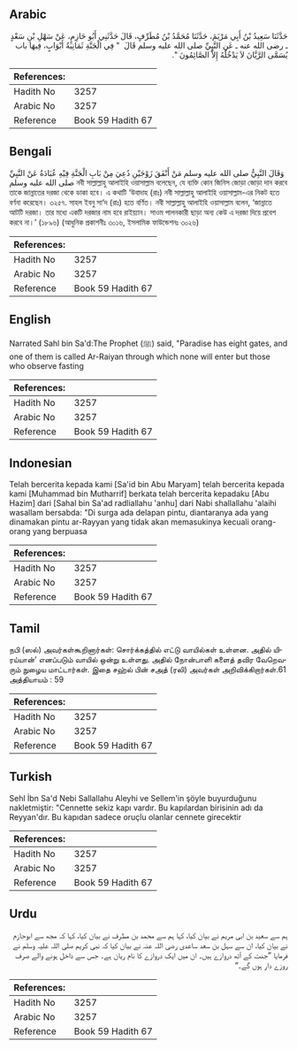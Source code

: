 ## Arabic


<div dir="rtl" lang="ar" style={{fontSize:'larger',backgroundColor:'#f8f9fa',padding:20}}>
حَدَّثَنَا سَعِيدُ بْنُ أَبِي مَرْيَمَ، حَدَّثَنَا مُحَمَّدُ بْنُ مُطَرِّفٍ، قَالَ حَدَّثَنِي أَبُو حَازِمٍ، عَنْ سَهْلِ بْنِ سَعْدٍ ـ رضى الله عنه ـ عَنِ النَّبِيِّ صلى الله عليه وسلم قَالَ ‏ "‏ فِي الْجَنَّةِ ثَمَانِيَةُ أَبْوَابٍ، فِيهَا باب يُسَمَّى الرَّيَّانَ لاَ يَدْخُلُهُ إِلاَّ الصَّائِمُونَ ‏"‏‏.‏
</div>
<div style={{backgroundColor:'#f8f9fa',padding:20, marginBottom: 10}}><table> <thead> <tr> <th>References:</th> <th></th> </tr> </thead> <tbody><tr><td>Hadith No</td><td>3257</td></tr><tr><td>Arabic No</td><td>3257</td></tr><tr><td>Reference</td><td>Book 59 Hadith 67</td></tr></tbody></table></div>

## Bengali


<div dir="ltr" lang="bn" style={{fontSize:'larger',backgroundColor:'#f8f9fa',padding:20}}>
وَقَالَ النَّبِيُّ صلى الله عليه وسلم مَنْ أَنْفَقَ زَوْجَيْنِ دُعِيَ مِنْ بَابِ الْجَنَّةِ فِيْهِ عُبَادَةُ عَنْ النَّبِيِّ صلى الله عليه وسلم নবী সাল্লাল্লাহু আলাইহি ওয়াসাল্লাম বলেছেন, যে ব্যক্তি কোন জিনিস জোড়া জোড়া দান করবে তাকে জান্নাতের দরজা থেকে ডাকা হবে। এ কথাটি ‘উবাদাহ (রাঃ) নবী সাল্লাল্লাহু আলাইহি ওয়াসাল্লাম-এর নিকট হতে বর্ণনা করেছেন। ৩২৫৭. সাহল ইবনু সা‘দ (রাঃ) হতে বর্ণিত। নবী সাল্লাল্লাহু আলাইহি ওয়াসাল্লাম বলেন, ‘জান্নাতে আটটি দরজা। তার মধ্যে একটি দরজার নাম হবে রাইয়্যান। সাওম পালনকারী ছাড়া অন্য কেউ এ দরজা দিয়ে প্রবেশ করবে না।’ (১৮৯৬) (আধুনিক প্রকাশনীঃ ৩০১৬, ইসলামিক ফাউন্ডেশনঃ ৩০২৬)
</div>
<div style={{backgroundColor:'#f8f9fa',padding:20, marginBottom: 10}}><table> <thead> <tr> <th>References:</th> <th></th> </tr> </thead> <tbody><tr><td>Hadith No</td><td>3257</td></tr><tr><td>Arabic No</td><td>3257</td></tr><tr><td>Reference</td><td>Book 59 Hadith 67</td></tr></tbody></table></div>

## English


<div dir="ltr" lang="en" style={{fontSize:'larger',backgroundColor:'#f8f9fa',padding:20}}>
Narrated Sahl bin Sa'd:The Prophet (ﷺ) said, "Paradise has eight gates, and one of them is called Ar-Raiyan through which none will enter but those who observe fasting
</div>
<div style={{backgroundColor:'#f8f9fa',padding:20, marginBottom: 10}}><table> <thead> <tr> <th>References:</th> <th></th> </tr> </thead> <tbody><tr><td>Hadith No</td><td>3257</td></tr><tr><td>Arabic No</td><td>3257</td></tr><tr><td>Reference</td><td>Book 59 Hadith 67</td></tr></tbody></table></div>

## Indonesian


<div dir="ltr" lang="id" style={{fontSize:'larger',backgroundColor:'#f8f9fa',padding:20}}>
Telah bercerita kepada kami [Sa'id bin Abu Maryam] telah bercerita kepada kami [Muhammad bin Mutharrif] berkata telah bercerita kepadaku [Abu Hazim] dari [Sahal bin Sa'ad radliallahu 'anhu] dari Nabi shallallahu 'alaihi wasallam bersabda: "Di surga ada delapan pintu, diantaranya ada yang dinamakan pintu ar-Rayyan yang tidak akan memasukinya kecuali orang-orang yang berpuasa
</div>
<div style={{backgroundColor:'#f8f9fa',padding:20, marginBottom: 10}}><table> <thead> <tr> <th>References:</th> <th></th> </tr> </thead> <tbody><tr><td>Hadith No</td><td>3257</td></tr><tr><td>Arabic No</td><td>3257</td></tr><tr><td>Reference</td><td>Book 59 Hadith 67</td></tr></tbody></table></div>

## Tamil


<div dir="ltr" lang="ta" style={{fontSize:'larger',backgroundColor:'#f8f9fa',padding:20}}>
நபி (ஸல்) அவர்கள்கூறினார்கள்: சொர்க்கத்தில் எட்டு வாயில்கள் உள்ளன. அதில் யிரய்யான்’ எனப்படும் வாயில் ஒன்று உள்ளது. அதில் நோன்பாளி களைத் தவிர வேறெவரும் நுழைய மாட்டார்கள். இதை சஹ்ல் பின் சஅத் (ரலி) அவர்கள் அறிவிக்கிறார்கள்.61 அத்தியாயம் : 59
</div>
<div style={{backgroundColor:'#f8f9fa',padding:20, marginBottom: 10}}><table> <thead> <tr> <th>References:</th> <th></th> </tr> </thead> <tbody><tr><td>Hadith No</td><td>3257</td></tr><tr><td>Arabic No</td><td>3257</td></tr><tr><td>Reference</td><td>Book 59 Hadith 67</td></tr></tbody></table></div>

## Turkish


<div dir="ltr" lang="tr" style={{fontSize:'larger',backgroundColor:'#f8f9fa',padding:20}}>
Sehl İbn Sa'd Nebi Sallallahu Aleyhi ve Sellem'in şöyle buyurduğunu nakletmiştir: "Cennette sekiz kapı vardır. Bu kapılardan birisinin adı da Reyyan'dır. Bu kapıdan sadece oruçlu olanlar cennete girecektir
</div>
<div style={{backgroundColor:'#f8f9fa',padding:20, marginBottom: 10}}><table> <thead> <tr> <th>References:</th> <th></th> </tr> </thead> <tbody><tr><td>Hadith No</td><td>3257</td></tr><tr><td>Arabic No</td><td>3257</td></tr><tr><td>Reference</td><td>Book 59 Hadith 67</td></tr></tbody></table></div>

## Urdu


<div dir="rtl" lang="ur" style={{fontSize:'larger',backgroundColor:'#f8f9fa',padding:20}}>
ہم سے سعید بن ابی مریم نے بیان کیا، کہا ہم سے محمد بن مطرف نے بیان کیا، کہا کہ مجھ سے ابوحازم نے بیان کیا، ان سے سہل بن سعد ساعدی رضی اللہ عنہ نے بیان کیا کہ نبی کریم صلی اللہ علیہ وسلم نے فرمایا ”جنت کے آٹھ دروازے ہیں۔ ان میں ایک دروازے کا نام ریان ہے۔ جس سے داخل ہونے والے صرف روزے دار ہوں گے۔“
</div>
<div style={{backgroundColor:'#f8f9fa',padding:20, marginBottom: 10}}><table> <thead> <tr> <th>References:</th> <th></th> </tr> </thead> <tbody><tr><td>Hadith No</td><td>3257</td></tr><tr><td>Arabic No</td><td>3257</td></tr><tr><td>Reference</td><td>Book 59 Hadith 67</td></tr></tbody></table></div>